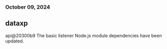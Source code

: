 ### October 09, 2024
## dataxp

api@20300b9
The basic listener Node.js module dependencies have been updated.